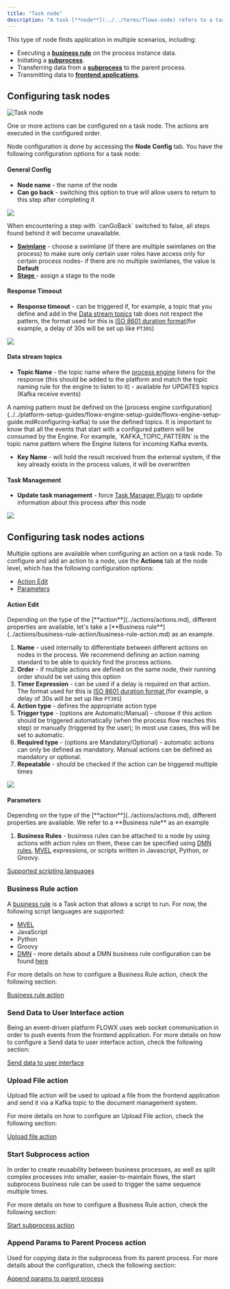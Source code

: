 ```yaml
---
title: "Task node"
description: "A task [**node**](../../terms/flowx-node) refers to a task that utilizes various services, such as Web services, automated applications, or other similar services, to accomplish a particular task."
---
```


This type of node finds application in multiple scenarios, including:

* Executing a [**business rule**](../../terms/business-rules) on the process instance data.
* Initiating a [**subprocess**](../../terms/flowx-subprocess).
* Transferring data from a [**subprocess**](../../terms/flowx-subprocess) to the parent process.
* Transmitting data to [**frontend applications**](../../terms/flowx-frontend-application).

## Configuring task nodes

![Task node](https://s3.eu-west-1.amazonaws.com/docx.flowx.ai/building-blocks/node/service_task.png#center)

One or more actions can be configured on a task node. The actions are executed in the configured order.

Node configuration is done by accessing the **Node Config** tab. You have the following configuration options for a task node:

#### General Config

* **Node name** - the name of the node
* **Can go back** - switching this option to true will allow users to return to this step after completing it

<div class = "image-scaled">

![](https://s3.eu-west-1.amazonaws.com/docx.flowx.ai/building-blocks/node/task_node_general_config.png)

</div>

<Info>
When encountering a step with `canGoBack` switched to false, all steps found behind it will become unavailable.
</Info>

* [**Swimlane**](../../platform-deep-dive/user-roles-management/swimlanes.md) - choose a swimlane (if there are multiple swimlanes on the process) to make sure only certain user roles have access only for certain process nodes- if there are no multiple swimlanes, the value is **Default**
* [**Stage** ](../../platform-deep-dive/plugins/custom-plugins/task-management/using-stages.md)- assign a stage to the node

#### Response Timeout

* **Response timeout** - can be triggered if, for example, a topic that you define and add in the [Data stream topics](./#data-stream-topics) tab does not respect the pattern, the format used for this is [ISO 8601 duration format](https://www.w3.org/TR/NOTE-datetime)(for example, a delay of 30s will be set up like `PT30S`)

![](https://s3.eu-west-1.amazonaws.com/docx.flowx.ai/building-blocks/node/task_node_response_timeout.png)

#### Data stream topics

*  **Topic Name** - the topic name where the [process engine](../../platform-deep-dive/core-components/flowx-engine.md) listens for the response (this should be added to the platform and match the topic naming rule for the engine to listen to it) - available for UPDATES topics (Kafka receive events)

<Warning>
A naming pattern must be defined on the [process engine configuration](../../platform-setup-guides/flowx-engine-setup-guide/flowx-engine-setup-guide.md#configuring-kafka) to use the defined topics. It is important to know that all the events that start with a configured pattern will be consumed by the Engine. For example, `KAFKA_TOPIC_PATTERN` is the topic name pattern where the Engine listens for incoming Kafka events.
</Warning>

* **Key Name** - will hold the result received from the external system, if the key already exists in the process values, it will be overwritten

#### Task Management

* **Update task management** - force [Task Manager Plugin](../../platform-deep-dive/plugins/custom-plugins/task-management/task-management.md) to update information about this process after this node

![](https://s3.eu-west-1.amazonaws.com/docx.flowx.ai/building-blocks/node/task_node_task_management.png)

## Configuring task nodes actions

Multiple options are available when configuring an action on a task node. To configure and add an action to a node, use the **Actions** tab at the node level, which has the following configuration options:

* [Action Edit](#action-edit)
* [Parameters](#parameters)

#### Action Edit

<Info>
Depending on the type of the [**action**](../actions/actions.md), different properties are available, let's take a [**Business rule**](../actions/business-rule-action/business-rule-action.md) as an example.
</Info>

1. **Name** - used internally to differentiate between different actions on nodes in the process. We recommend defining an action naming standard to be able to quickly find the process actions.
2. **Order** - if multiple actions are defined on the same node, their running order should be set using this option
3. **Timer Expression** - can be used if a delay is required on that action. The format used for this is [ISO 8601 duration format ](https://www.w3.org/TR/NOTE-datetime)(for example, a delay of 30s will be set up like `PT30S`)
4. **Action type** - defines the appropriate action type
5. **Trigger type** - (options are Automatic/Manual) - choose if this action should be triggered automatically (when the process flow reaches this step) or manually (triggered by the user); In most use cases, this will be set to automatic.
6. **Required type** - (options are Mandatory/Optional) - automatic actions can only be defined as mandatory. Manual actions can be defined as mandatory or optional.
7. **Repeatable** - should be checked if the action can be triggered multiple times

<div class = "image-scaled">

![](https://s3.eu-west-1.amazonaws.com/docx.flowx.ai/building-blocks/node/task_node_action_edit.png)

</div>

#### Parameters

<Info>
Depending on the type of the [**action**](../actions/actions.md), different properties are available. We refer to a **Business rule** as an example
</Info>

1. **Business Rules** - business rules can be attached to a node by using actions with action rules on them, these can be specified using [DMN rules](../actions/business-rule-action/dmn-business-rule-action.md), [MVEL](../../platform-overview/frameworks-and-standards/business-process-industry-standards/intro-to-mvel.md) expressions, or scripts written in Javascript, Python, or Groovy.

[Supported scripting languages](../../building-blocks/supported-scripts.md)

### Business Rule action

A [business rule](../actions/business-rule-action/business-rule-action.md) is a Task action that allows a script to run. For now, the following script languages are supported:

* [MVEL](../../platform-overview/frameworks-and-standards/business-process-industry-standards/intro-to-mvel.md)
* JavaScript
* Python
* Groovy
* [DMN](../../platform-overview/frameworks-and-standards/business-process-industry-standards/intro-to-dmn.md) - more details about a DMN business rule configuration can be found [here](../actions/business-rule-action/dmn-business-rule-action.md)

For more details on how to configure a Business Rule action, check the following section:

[Business rule action](../actions/business-rule-action/business-rule-action.md)

### Send Data to User Interface action

Being an event-driven platform FLOWX uses web socket communication in order to push events from the frontend application.
For more details on how to configure a Send data to user interface action, check the following section:

[Send data to user interface](../actions/send-data-to-user-interface.md)

### Upload File action

Upload file action will be used to upload a file from the frontend application and send it via a Kafka topic to the document management system.

For more details on how to configure an Upload File action, check the following section:

[Upload file action](../actions/upload-file-action.md)

### Start Subprocess action

In order to create reusability between business processes, as well as split complex processes into smaller, easier-to-maintain flows, the start subprocess business rule can be used to trigger the same sequence multiple times.

For more details on how to configure a Business Rule action, check the following section:

[Start subprocess action](../actions/start-subprocess-action.md)

### Append Params to Parent Process action

Used for copying data in the subprocess from its parent process.
For more details about the configuration, check the following section:

[Append params to parent process](../actions/append-params-to-parent-process.md)
